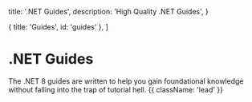 
  title: '.NET Guides',
  description: 'High Quality .NET Guides',
}

  { title: 'Guides', id: 'guides' },
]

<HeroPattern />

# .NET Guides

The .NET 8 guides are written to help you gain foundational knowledge without falling into the trap of tutorial hell. {{ className: 'lead' }}

<Guides />


